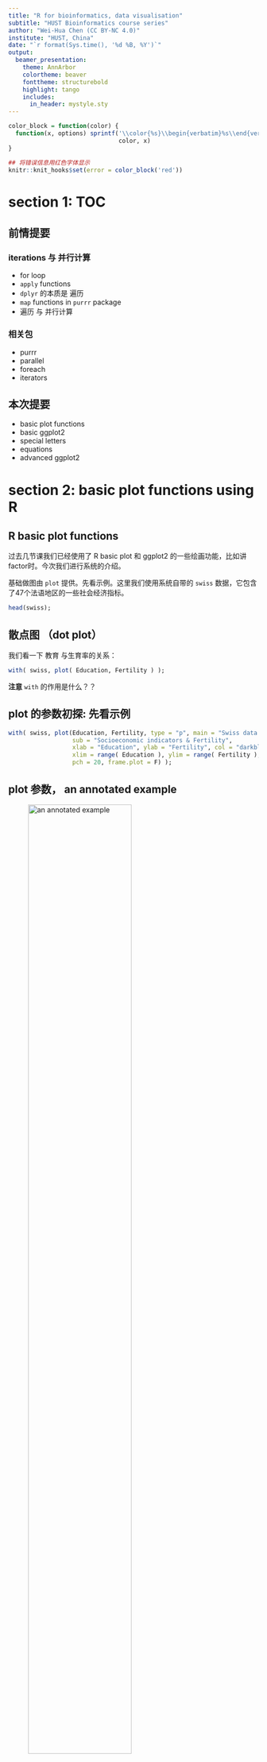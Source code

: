 ```yaml
---
title: "R for bioinformatics, data visualisation"
subtitle: "HUST Bioinformatics course series"
author: "Wei-Hua Chen (CC BY-NC 4.0)"
institute: "HUST, China"
date: "`r format(Sys.time(), '%d %B, %Y')`"
output: 
  beamer_presentation:
    theme: AnnArbor
    colortheme: beaver
    fonttheme: structurebold
    highlight: tango
    includes:
      in_header: mystyle.sty
---
```


```r
color_block = function(color) {
  function(x, options) sprintf('\\color{%s}\\begin{verbatim}%s\\end{verbatim}',
                               color, x)
}

## 将错误信息用红色字体显示
knitr::knit_hooks$set(error = color_block('red'))
```



# section 1: TOC

## 前情提要

### iterations 与 并行计算

* for loop
* ``` apply ``` functions 
* ``` dplyr ``` 的本质是 遍历 
* ``` map ``` functions in ```purrr ``` package 
* 遍历 与 并行计算

### 相关包

* purrr
* parallel
* foreach
* iterators

## 本次提要

* basic plot functions
* basic ggplot2 
* special letters
* equations
* advanced ggplot2

# section 2: basic plot functions using R 

## R basic plot functions

过去几节课我们已经使用了 R basic plot 和 ggplot2 的一些绘画功能，比如讲factor时。今次我们进行系统的介绍。

基础做图由 ``` plot ``` 提供。先看示例。这里我们使用系统自带的 ``` swiss ``` 数据，它包含了47个法语地区的一些社会经济指标。

\FontSmall 

```r
head(swiss);
```

## 散点图 （dot plot）

我们看一下 教育 与生育率的关系：

\FontSmall

```r
with( swiss, plot( Education, Fertility ) );
```

\FontNormal

**注意** ``` with ``` 的作用是什么？？

## plot 的参数初探: 先看示例

\FontSmall

```r
with( swiss, plot(Education, Fertility, type = "p", main = "Swiss data 1888", 
                  sub = "Socioeconomic indicators & Fertility", 
                  xlab = "Education", ylab = "Fertility", col = "darkblue", 
                  xlim = range( Education ), ylim = range( Fertility ), 
                  pch = 20, frame.plot = F) );
```

## plot 参数， an annotated example 

![an annotated example](images/talk09/plot_annotated_example.png){height=70%}

## plot 支持的画图类型， 参数 ``` type = '?' ``` 的取值

\FontSmall
```r
par( mfrow = c(2,4) ); ### 在一张图上画 2 x 4 个 panel 
opts <- c( "p", "l", "o", "b", "c", "s", "S", "h" );
for( o in opts ){
  plot(1:5, type = o, main = paste( "type=", o ) );
}
```


## pch 是什么？ 

决定了数据点的形状，注意它的取值范围

\FontSmall

```r
library(tidyverse); library(extrafont);
ggplot( data.frame( p = c(0:25, 32:127) ) ) +
  scale_y_continuous( name = "" ) + scale_x_continuous( name = "" ) + 
  scale_shape_identity() + 
  geom_point( aes( x = p%%16, y = p%/%16, shape = p ), size = 5, fill = "red" ) + 
  geom_text( aes( x = p %% 16, y = p%/%16 + 0.4, label = p  ), size = 3 );
```

## log transform aexes 

``` plot ``` 还有一些其它有用的参数，详见： ``` ? plot.default ``` 

\FontSmall 

```r
with( swiss, plot(Education, Fertility, type = "p", main = "Swiss data 1888", 
                  sub = "Socioeconomic indicators & Fertility", 
                  xlab = "Education", ylab = "Fertility", col = c("darkblue", "darkred"), 
                  xlim = range( Education ), ylim = range( Fertility ), 
                  pch = 0:25, frame.plot = F, log = "xy") );
## 注： 也可以用 log='x' 或 log='y' 只对一个axis 进行 log 处理
```

## ggplot 版本

\FontSmall 

```r
ggplot( swiss, aes( x = Education, y = Fertility ) ) + 
  geom_point(  ) + scale_x_log10() + scale_y_log10() + 
  xlab( "Education" ) + ylab( "Fertility" ) + 
  ggtitle( "Swiss data 1888" );
```

## ggplot 更多散点示例

以 ``` mtcars ``` 为例

\FontSmall

```r
ggplot( mtcars, aes( x = wt, y = mpg, colour = factor( cyl ), shape = factor(cyl) ) ) +
  geom_point() + xlab( "Weight (1000 lbs)" ) + ylab( "Miles/(US) gallon" ) +
  labs( colour = "Number of cylinders", shape = "Number of cylinders" ) ;
```

## plot: high-level vs. low-level plots

* **high level**: plotting functions create a new plot on the graphics device
* **low level**: plotting functions add more information to an existing plot

\FontSmall

```r
plot( 1:10, col = "red" ); ## high level 
points( sample(1:10, 10), col = "darkgreen", pch = 20 ); ## low level
```

## low level plots 列表 
* ``` points ``` : 点图
* ``` lines ``` : 线图
* ``` abline ``` : 直线
* ``` polygon ``` : 多边形
* ``` legend ``` : 图例
* ``` title ``` ： 标题
* ``` axis ``` : 轴
... 

## high level plots 列表

* ``` plot ``` : 通用画图函数
* ``` pairs ``` 
* ``` coplot ``` 
* ``` qqnorm ``` 
* ``` hist ``` 
* ``` dotchart ``` 
* ``` image ``` 
* ``` contour ``` 
... 

**注**： 可以用 ``` add = TRUE ``` 参数（如果可用）将 high level 函数强制转换为 low level 

## 图形相关参数（系统函数）

``` par() ``` 函数： 显示或修改当前**图形设备**的参数。用以下命令查看支持的内容：

\FontSmall

```r
par( c( "mar", "bg" ) ); ## 显示指定参数的值
## 显示所有参数 
par(); 
```

## 调整 ``` par() ``` 参数前请备份

``` par() ``` 用于指定全局参数，因此在改变前尽量备份

\FontSmall

```r
oldpar <- par(); ## 备份

# do some changes here ... 

## 恢复
par( oldpar ); 
```

## 常用图形参数及调整: margin

图形边距（ figure margins ）

\FontSmall 
``` r
par( mar = c( 5.1, 4.1, 4.1, 2.1 )); ## 设置新 martin 
```

\FontNormal 

分别指定 下 -> 左 -> 上 -> 右 的边距，即从下面开始，顺时针移动。

单位是： text lines  

或：

\FontSmall 

``` r
par( mai = c( 5.1, 4.1, 4.1, 2.1 )); ## 设置新 martin 
```

\FontNormal 

单位是： inch 

## 常用图形参数及调整: 多panel 

画 2x3 共 6个panel，从左到右。（2行3列）

\FontSmall 

```r
par( mfrow=c(2,3) );
for( i in 1:6 )
  plot( sample( 1:10, 10 ), main = i );
```

## 常用图形参数及调整: 多panel , cont.

\FontNormal

画 2x3 共 6个panel，从上到下。（2行3列）

\FontSmall 

```r
par( mfcol=c(2,3) );
for( i in 1:6 )
  plot( sample( 1:10, 10 ), main = i );
```

## 重要概念：图形设备

**图形设备**是指图形输出的设备，可以将**图形设备**理解为**保存格式** 。

默认设备是：

* X11() : *nix 
* windows() : windows 
* quartz() : OS X 

图形显示在**显示器**上。

## 图形设备：cont. 

常用其它设备有：

* pdf() 
* png()
* jpeg() 

分别对应输出文件格式。

## 常用图形设备： pdf() 

使用方法如下：

\FontSmall 
```r
svg( file = "talk09_data/abc.svg", height = 5, width = 5 ); ## 创建一个新设备/ pdf 文件 
plot(1:10); ## 作图；
dev.off(); ## 关闭设备
```

\FontNormal 

**说明**

1. 默认文件名为 ``` Rplots.pdf ``` ，
2. ```dev.off() ``` 必须关闭。关闭后，返回到最近使用的图形设备
3. ``` height ``` 和 ``` width ``` 参数的单位是 inch 
4. 如果运行多个 high level 作图命令，则会产生**多页pdf** 


## 请尽量使用 pdf 作为文件输出格式

1. 生信图片大多是点线图，适合保存为矢量格式（如pdf, ps 等）；
2. 矢量图可无限放大而不失真（变成像素）；
3. 可由 Adobe Illustrator 等矢量图软件进行编辑

# section 3: ggplot2 基础

## 为什么要使用 ggplot2 ? 从一个简单示例开始

假设画两条线：

\FontSmall

```r
year1 <- c(7, 12, 28, 3, 41);
year2 <- c(14, 7, 6, 19, 3);

plot( year1, type = "o", pch = 20, col = "red", xlab = "Month", ylab = "Rain fall", 
      main = "Rain fall chart");
lines( year2, type = "o", pch = 20, col = "blue");
```

## 如果改变画线的顺序？

\FontSmall

```r
plot( year2, type = "o", pch = 20, col = "blue", xlab = "Month", ylab = "Rain fall", 
      main = "Rain fall chart");
lines( year1, type = "o", pch = 20, col = "red");
```

## ggplot2 的方法

\FontSmall 

```r
df <- rbind( tibble( month = 1:length( year1 ), value = year1, cat = "Year1" ), tibble( month = 1:length( year2 ), value = year2, cat = "Year2 ") );

plot1 <-  ## 将图保存在变量中；
  ggplot( df, aes( x = month, y = value, colour = cat) ) + 
  geom_line() + geom_point() + 
  xlab( "Month" ) + ylab( "Rain fall" ) +
  labs( colour = "Year");
plot1;  ## 画图
```

## ggplot2 基础概念详解

![ggplot2 参数简介](images/talk09/ggplot_explained.png){height=20%}

1. aes (aesthetics)美学：控制全局参数，包括：x,y轴使用的数据，颜色( colour, fill) ，形状 ( shape )，大小 ( size )，分组 ( group ) 等等；
2. 图层： ``` geom_<layer_name> ``` ；每张图可有多个图层（此处有两个）；图层可使用全局数据 (df) 和参数 (aes)，也可以使用自己的 aes 和 数据；
3-4. 其它参数

## ggplot2 优缺点

ggplot2 优点：

1. 强大又专业
2. 复杂又好看
3. canvas 大小，坐标会根据数据、图层自动调整，让用户专注于作图本身；

缺点：

太难学！

## 图层使用自己的数据，示例

\FontSmall

```r
plot1 + 
  geom_point( data = data.frame( x2 = 1:5, y2 = sample(30:100, 5) ),  ## 注意： data = 是必须的
          aes( x = x2, y = y2 ),  ## 使用自己的 aes ... 
          colour =  c("darkgreen", "red", "blue", "gold", "purple") , shape = 15, size = 4 )
```

\FontNormal 

**要点**

1. 如上所见，xy -axes 会随数据自动调整
2. ggplot2 作图结果可以保存在变量中，并可累加更多图层
3. 图层使用自己的数据时，需要用 ``` data =  ``` 指定；而全局数据则不用 ``` ggplot ( data.frame( ... ) ) ```

## ``` aes(  ) ``` 内部和外部的 coulor, size, shape 参数有何区别？

在内部时， ``` colour = <列名> ``` 或 ``` colour = factor( <列名> ) ``` ，其真实结果是取 <列名> 的 factor ，然后按顺序为每个 factor **自动指定**一个颜色。默认**颜色顺序**为：

![default discrete colour palette](images/talk09/ggplot_default_palette.png){height=40%}

## color 举例

\FontSmall

```r
plot1 + 
  geom_point( data = data.frame( x2 = 1:5, y2 = sample(30:100, 5) ),  ## 注意： data = 是必须的
              aes( x = x2, y = y2 , colour = factor( y2 ) ),  ## colour 在 aes 内部
              shape = 15, size = 4 )
```

\FontNormal

共有7个颜色；注意与上页图的第7行对应一下！


## 当 ``` colour = <数字列> ``` ，则显示 color gradient 

\FontSmall 
```r
ggplot( data = data.frame( x2 = 1:5, y2 = sample(30:100, 5) ),
        aes( x = x2, y = y2 , colour = y2 ) ) + 
  geom_point( shape = 15, size = 4 )
```

\FontNormal 

**注意** discrete color  (上页图) 和 continous color ( or color gradient )的默认画板 (color palette) 是不一样的！

## 更改画板，使用指定的颜色（不作为factor使用）

\FontSmall

```r
df$col <- sample( colours(), 10 ); ## 现有我们有颜色了！
ggplot(df, aes( x = month, y = value, colour = col ) ) +  
  geom_point( size = 4, shape = 15 ) + facet_grid( ~ cat );
```

\FontNormal 

** 注 ** 默认情况下， ``` col ``` （颜色）列是作为 factor 使用。

## 更改画板，使用指定的颜色（不作为factor使用），cont. 

解决方案： ``` scale_color_identity ```

\FontSmall

```r
ggplot(df, aes( x = month, y = value, colour = col ) ) + 
  geom_point( size = 4, shape = 15 ) + facet_grid( ~ cat ) +  ##  facet_grid 又是什么？？ 
  scale_color_identity(); ## magic !! 
```

## 图层简介

* ``` geom_point ``` , ``` geom_line ```: 点线图，用于揭示两组数据间的关系；
* ``` geom_smooth ``` : 常与 ``` geom_point ``` 联合使用，揭示数据走势
* ``` geom_bar ``` ： bar 图
* ``` geom_boxplot ``` : 箱线图，用于比较N组数据，揭示区别
* ``` geom_path ``` : 与``` geom_line ``` 相似，但也可以画其它复杂图形
* ``` geom_histogram ```, `` geom_density ``` : 数据的分布，也可用于多组间的比较
* 其它十余种，请见“ggplot2 : elegant graphics for data analysis” 一书！！

# section 4: ggplot2作图的四个基本组成部分

## ggplot2的四个基本组成

1. 图层（layers）

 * ```geom_<图层名>```
 
2. scale：控制数据至美学属性的mapping

 * ```scale_<属性mapping方式>```，e.g. ```scale_color_identity()```

![数据的4种scale方法](images/talk09/scale.png){height=30%}


## ggplot2的scale 

* ```scale_color_...```
* ```scale_shape_...```
* ```scale_size_...```
* ```scale_fill_...```

与坐标系统联动的函数

* ```scale_x_log()```
* ```scale_y_log()``` 

更多内容可以见《ggplot2: elegant graphics for data analysis》一书的第6章。

## ggplot2要素3： 坐标系统

* 正常
* log-transform

示例：

\FontSmall

```r
ggplot(mtcars, aes( wt , mpg)) + geom_point() +
  scale_y_log10()
```

## ggplot2要素3： 坐标系统，cont. 

\FontSmall

```r
ggplot(mtcars, aes( wt , mpg)) + geom_point() +
  coord_trans( y = "log10" );
```


```coord_trans()```的其它参数：

* limx, limy: 限制xy的显示范围


## ggplot2要素3： 坐标系统，cont. 

其它函数

* ```coord_flip()``` : x，y轴互换；竖bar变横bar；
* ```coord_polar()``` :

\FontSmall

```r
plot1 <-  ggplot(mtcars, aes(x = factor(cyl))) +
  geom_bar(width = 1, colour = "black");
plot1;
```


## ggplot2要素3： 坐标系统，cont. 

\FontSmall

```r
plot1 + coord_polar();
```

\FontNormal

更多内容可以见《ggplot2: elegant graphics for data analysis》一书的第7章。

## ggplot2要素4： faceting ... 

\FontSmall

```r
qplot(displ, hwy, data=mpg, facets = . ~ year) + geom_smooth();
```

# ggplot2 进阶 1 ：如何找到合适的颜色？

##  `ggplot2` 的颜色系统

### `color` basics

* pick `one` color with R

* use a `color palette`

### use `scale_colour_` or `scale_fill_` functions to change the mapping

* map `category` variables to colors

* map `numeric` variables to colors

### change `color palette`

* default R and ggplot2 palette

* other useful palette

## `color` basics

\FontSmall

```r
library(ggplot2);
ggplot(iris, aes(x=Sepal.Length, y=Sepal.Width, color=Species)) +
  geom_point(size=2) + 
  scale_color_manual(values = c("cyan", rgb(255, 255, 0, maxColorValue = 255), "#7884CF" ));
```
### pick a color by

name, `rgb()`, Hex code, Number

## use a color palette, discrete colors

\FontSmall

```r
mtcars %>% ggplot( aes(disp, mpg) ) + geom_point( aes( color = factor(cyl) ) )
```

默认使用 `scale_colour_hue()` 颜色；

## `scale_colour_hue()` 

![default discrete colour palette](images/talk09/ggplot_default_palette.png){height=40%}

\FontSmall
```r
scale_colour_hue(
  ...,
  h = c(0, 360) + 15,
  c = 100,
  l = 65,
  h.start = 0,
  direction = 1,
  na.value = "grey50",
  aesthetics = "colour"
)
```

## `scale_colour_brewer()` 更易用

![](images/talk09/ggplot_brewer_palettes.png){height=90%}

## `scale_colour_brewer()`, cont.

\FontSmall

```r
mtcars %>% ggplot( aes(disp, mpg) ) + geom_point( aes( color = factor(cyl) ) ) +
  scale_color_brewer( palette = "Set1" );
```

## Palettes provided by `scale_color_brewer()`

使用方法：

```r
  + scale_color_brewer( palette = "<palette name>" );
```


\FontSmall

### Diverging

BrBG, PiYG, PRGn, PuOr, RdBu, RdGy, RdYlBu, RdYlGn, Spectral

### Qualitative
Accent, Dark2, Paired, Pastel1, Pastel2, Set1, Set2, Set3

### Sequential
Blues, BuGn, BuPu, GnBu, Greens, Greys, Oranges, OrRd, PuBu, PuBuGn, PuRd, Purples, RdPu, Reds, YlGn, YlGnBu, YlOrBr, YlOrRd

## set color manualy : `scale_colour_manual()`

\FontSmall

```r
mtcars %>% ggplot( aes(disp, mpg) ) + geom_point( aes( color = factor(cyl) ) ) +
  scale_color_manual( breaks = c("4","6","8"), values = c("red","green","blue") );
```

## map colors to continous/ numeric values

\FontSmall

```r
mpg %>% ggplot( aes(displ, hwy) ) + geom_point( aes( color = cyl ) );
```

默认为： `scale_color_gradient()`

## `scale_color_gradient()` 改变颜色更容易一些

\FontSmall

```r
scale_colour_gradient(
  ...,
  low = "#132B43",
  high = "#56B1F7",
  space = "Lab",
  na.value = "grey50",
  guide = "colourbar",
  aesthetics = "colour"
)
```

改变 low 和 high 的值即可；

## `scale_color_gradient()` 举例

\FontSmall

```r
mpg %>% ggplot( aes(displ, hwy) ) + geom_point( aes( color = cyl ) ) +
  scale_color_gradient( low = "black", high = "yellow" );
```

## `scale_color_gradient2()` 3个颜色

\FontSmall

```r
mpg %>% ggplot( aes(displ, hwy) ) + geom_point( aes( color = cyl ) ) +
  scale_colour_gradient2( low = "black", mid = "red", high = "yellow", midpoint = 6 );
```

**注意** try change the `midpoint` option

## `scale_colour_gradientn` multiple colors

\FontSmall

```r
mpg %>% ggplot( aes(displ, hwy) ) + geom_point( aes( color = cyl ) ) +
  scale_colour_gradientn( colors = c("black","red", "yellow") );
```

## `scale_colour_binned` gradient 颜色的另一种方式

\FontSmall

```r
mpg %>% ggplot( aes(displ, hwy) ) + geom_point( aes( color = cyl ) ) +
  scale_color_binned( low = "black", high = "yellow" );
```

## `scale_fill_XX` functions

\FontSmall

* 颜色的使用与 `aes` 是配套的：`aes` 使用 `fill` 时，颜色可使用 `scale_fill_xx`

```r
mpg %>% ggplot( aes(x=displ, y=hwy) ) + 
  geom_point( shape = 21, aes( fill = factor(cyl) )  ) +
  scale_fill_brewer( palette = "Set2"  );
```
## `scale_fill_XX` functions, cont. 

* `fill` 为连续值时，需要使用对应连续变量的调色板

\FontSmall
```r
mpg %>% ggplot( aes(x=displ, y=hwy) ) + 
  geom_point( shape = 21, aes( fill = cyl )  ) +
  scale_fill_continuous(  );
```



## 一个较为复杂的例子

同一图中，可对不同对象使用不同（类型）的调色板

\FontSmall 

```r
ggplot(ToothGrowth, aes(x=factor(dose), y=len, fill=dose, color = factor(dose))) +
  geom_boxplot() + scale_fill_gradientn( colors = c("black","red", "yellow") ) +
  scale_colour_manual( values = c("pink", "green", "blue") ) + coord_flip();
```

## other palettes and related functions

### included in ggplot2

`scale_color_hue`, `scale_color_manual`, `scale_color_grey`, `scale_colour_viridis_d`, `scale_color_brewer` ...

### from the `RColorBrewer` package

`scale_color_brewer(palette = "<palette name>")` ... note: 函数属于 ggplot2

### from the `viridis` package 

`scale_color_viridis( discrete=TRUE, option="<palette name>" )` note: 提供了函数和palette

### other packages ... 

* `paletteer` package: `scale_color_paletteer_xx` functions

* `ggsci` package


## ``` ggsci ```: palette for scientific journals!!!

\FontSmall

### install 
```r
install.packages("ggsci"); # Install ggsci from CRAN:
devtools::install_github("nanxstats/ggsci"); # or from github
```

### contents

``` scale_color_<journal> ``` 和 ``` scale_fill_<journal> ``` functions and color palettes

### supported journals

* NPG `scale_color_npg()`, `scale_fill_npg()`
* AAAS, NEJM, Lancet, JAMA ... 

## ggsci 举例
\FontSmall

```r
library("ggsci")
library("ggplot2")
library("gridExtra")
data("diamonds")
p1 <- ggplot(
  subset(diamonds, carat >= 2.2),
  aes(x = table, y = price, colour = cut)
) +
  geom_point(alpha = 0.7) +
  geom_smooth(method = "loess", alpha = 0.05, size = 1, span = 1) +
  theme_bw() + labs( tag = "A" )

p2 <- ggplot(
  subset(diamonds, carat > 2.2 & depth > 55 & depth < 70),
  aes(x = depth, fill = cut)
) +
  geom_histogram(colour = "black", binwidth = 1, position = "dodge") +
  theme_bw() + labs( tag = "B" )
```

\FontNormal

**要点** 

* ``` library(gridExtra) ``` 

## ggsci 结果, Nature Style !! 

\FontSmall

```r
p1_npg <- p1 + scale_color_npg()
p2_npg <- p2 + scale_fill_npg()
grid.arrange(p1_npg, p2_npg, ncol = 2)
```

## ggplot2 小结

\FontSmall

### layered grammer (图层语法) 的成分

* 图层 ( geom_xxx )
* scale ( scale_xxx )
* faceting ( facet_xxx )
* 坐标系统

### 图象类型

* 点图
* bars 
* boxplots

### 其它重要内容（部分需要自学）

* colours
* theme
* 其它图像类型
* 图例（legends）和 坐标轴
* 图形注释和其它定制 

# ggplot2 进阶 2 ：如何在一张图中画多个panel？

## key requirements for multi-panel plots

* order / position
* labeling
* layout 

## faceting ... 

Faceting generates small multiples each showing a different subset of the data.

``` facet_grid( <by_row> ~ <by_col> ) ``` 汽缸、车重与燃油效率间的关系

\FontSmall 

```r
ggplot( mtcars, aes( x = wt, y = mpg ) ) +
  geom_point() +
  facet_grid( . ~ cyl, scales = "free" );
```

## faceting , cont. 

by col: 请自行尝试~ 

\FontSmall 

```r
ggplot( mtcars, aes( x = wt, y = mpg ) ) +
  geom_point() +
  facet_grid( cyl ~ . );
```

** 注意 ** 

作图相关概念： panel, strip, axis, tick, tick label, axis label

## ``` facet_grid ``` , cont.

\FontSmall

```r
ggplot( mtcars, aes( x = wt, y = mpg ) ) +
  geom_point() + geom_smooth( method = "lm" ) + 
  facet_grid( . ~ cyl );
```

## ``` facet_wrap ``` 

指定行、列数和方向

\FontSmall

```r
ggplot( mtcars, aes( x = wt, y = mpg ) ) +
  geom_point() + geom_smooth( method = "lm" ) + 
  facet_wrap( . ~ cyl , ncol = 2, dir = "v" );
```

## parameters of `facet_wrap`

\FontSmall

```r
facet_wrap(
  facets,
  nrow = NULL,
  ncol = NULL,
  scales = "fixed",
  shrink = TRUE,
  labeller = "label_value",
  as.table = TRUE,
  switch = NULL,
  drop = TRUE,
  dir = "h",
  strip.position = "top"
)
```

## combine multiple plots

Useful packages:

* `gridExtra`
* `cowplot` 
* `grid`
* `lattice`

\FontSmall

install or load packages

```r
if (!require("gridExtra")){ 
  install.packages("gridExtra");
} 

if (!require("cowplot")){ 
  install.packages("cowplot");
} 

library( cowplot );
library( gridExtra );
```

## arranging multiple graphs using cowplot 

Prepare two plots

\FontSmall

```r
sp <- ggplot(mpg, aes(x = cty, y = hwy, colour = factor(cyl)))+ 
  geom_point(size=2.5)
# Bar plot
bp <- ggplot(diamonds, aes(clarity, fill = cut)) +
  geom_bar() +
  theme(axis.text.x = element_text(angle=70, vjust=0.5))
```

Combine the two plots (the scatter plot and the bar plot):

```r
cowplot::plot_grid(sp, bp, labels=c("A", "B"), ncol = 2, nrow = 1)
```

## `plot_grid` parameters

\FontSmall

```r
plot_grid(
  ...,
  plotlist = NULL,
  align = c("none", "h", "v", "hv"),
  axis = c("none", "l", "r", "t", "b", "lr", "tb", "tblr"),
  nrow = NULL,
  ncol = NULL,
  rel_widths = 1,
  rel_heights = 1,
  labels = NULL,
  label_size = 14,
  label_fontfamily = NULL,
  label_fontface = "bold",
  label_colour = NULL,
  label_x = 0,
  label_y = 1,
  hjust = -0.5,
  vjust = 1.5,
  scale = 1,
  greedy = TRUE,
  byrow = TRUE,
  cols = NULL,
  rows = NULL
)
```

## 用`draw_plot` 调整graph的相对大小

\FontSmall

先生成一个新的panel

```r
plot.iris <- ggplot(iris, aes(Sepal.Length, Sepal.Width)) + 
  geom_point() + facet_grid(. ~ Species) + stat_smooth(method = "lm") +
  background_grid(major = 'y', minor = "none") + # add thin horizontal lines 
  panel_border();
plot.iris;
```

## 用`draw_plot` 将三个panel画在一起

\FontSmall

```r
plot <- 
  ggdraw() +
  draw_plot(plot.iris, x=0, y=.5, width=1, height=.5) +
  draw_plot(sp, 0, 0, .5, .5) +
  draw_plot(bp, .5, 0, .5, .5) +
  draw_plot_label(c("A", "B", "C"), c(0, 0, 0.5), c(1, 0.5, 0.5), size = 15);
```

`draw_plot(plot, x = 0, y = 0, width = 1, height = 1)` 详解：

* plot: the plot to place (ggplot2 or a gtable)
* x: The x location of the lower left corner of the plot.
* y: The y location of the lower left corner of the plot.
* width, height: the width and the height of the plot

## `draw_plot` results

\FontSmall

```r
plot
```

## ```draw_plot_label``` parameters

\FontSmall

Use `draw_plot_label` to add the labels

```r
draw_plot_label(c("A", "B", "C"), c(0, 0, 0.5), c(1, 0.5, 0.5), size = 15);

draw_plot_label(
  label,
  x = 0,
  y = 1,
  hjust = -0.5,
  vjust = 1.5,
  size = 16,
  fontface = "bold",
  family = NULL,
  color = NULL,
  colour,
  ...
)
```

## use `gridExtra::grid.arrange` to arrange multiple graphs

\FontSmall

Create four plots

```r
library(ggplot2); library("gridExtra");
df <- ToothGrowth
df$dose <- as.factor(df$dose)

bp <- ggplot(df, aes(x=dose, y=len, color=dose)) +
  geom_boxplot() + 
  theme(legend.position = "none") + labs( tag = "A");
dp <- ggplot(df, aes(x=dose, y=len, fill=dose)) +
  geom_dotplot(binaxis='y', stackdir='center')+
  stat_summary(fun.data=mean_sdl, mult=1, 
                 geom="pointrange", color="red")+
   theme(legend.position = "none") + labs( tag = "B")
vp <- ggplot(df, aes(x=factor(dose), y=len)) +
  geom_violin()+
  geom_boxplot(width=0.1) + labs( tag = "C")
sc <- ggplot(df, aes(x=dose, y=len, color=dose, shape=dose)) +
  geom_jitter(position=position_jitter(0.2))+
  theme(legend.position = "none") +
  theme_gray() + labs( tag = "D")
```

## use `gridExtra::grid.arrange` to arrange multiple graphs, cont.

\FontSmall

```r
grid.arrange(bp, dp, vp, sc, ncol=2, nrow =2);
```

## use `layout_matrix` parameter in `grid.arrange` 

\FontSmall

```r
grid.arrange(bp, dp, vp, sc, ncol = 2, 
             layout_matrix = cbind(c(1,1,1), c(2,3,4)));
```

## explain `layout_matrix`

\FontSmall

```r
grid.arrange(bp, dp, vp, sc, 
             ncol = 2,  ## two columns 
             layout_matrix = cbind(c(1,1,1), c(2,3,4)) ## specify the layout
             );
```

How the layout look like??

```r
cbind(c(1,1,1), c(2,3,4));
```

## make a different layout??? 

\FontSmall

three columns, A and B take the first two, C and D take the third one.

```r
( laymat = cbind(c(1,1), c(2,2), c(3,4)) );
```

```r
grid.arrange(bp, dp, vp, sc,
             ncol = 3, layout_matrix = laymat);
```

## Add a common legend for multiple ggplot2 graphs

\FontSmall

Prepare a function to extract legend from a plot. Note **the legend should exist**.

```r
library(gridExtra)
get_legend<-function(myggplot){
  tmp <- ggplot_gtable(ggplot_build(myggplot))
  leg <- which(sapply(tmp$grobs, function(x) x$name) == "guide-box")
  legend <- tmp$grobs[[leg]]
  return(legend)
}
```

## Prepare the graphs and a legend 

\FontSmall

```r
## 1. Create a box plot WITH legend
bp <- ggplot(df, aes(x=dose, y=len, color=dose)) +
  geom_boxplot() + labs(tag = "A");
## 2. Create a violin plot WITHOUT legend
vp <- ggplot(df, aes(x=dose, y=len, color=dose)) +
  geom_violin()+ geom_boxplot(width=0.1) + labs( tag = "B") +
  theme(legend.position="none") ## no legend 
## 3. extract the legend from the first plot 
legend <- get_legend(bp);
## 4. remove the legend from the first plot 
bp2 <- bp + theme(legend.position="none");
```

## plot the common legned to the right 

\FontSmall

```r
grid.arrange(bp2, vp, legend, ## three objects to plot
             ncol=3, ## plot by column 
             widths=c(2.3, 2.3, 0.8)); ## set the width of each graph
```

缺点：legend看起来属于B，而不是共同的。

## SOLUTION: place the legend at top and align to the center

\FontSmall

```r
## 1. re-make bp WITH legend, place the legend at top
bp <- ggplot(df, aes(x=dose, y=len, color=dose)) +
  geom_boxplot() + labs(tag = "A") + theme(legend.position = "top");
## 2. extract the legend 
legend <- get_legend(bp);
## 3. remove teh legend from the plot 
bp2 <- bp + theme(legend.position = "none")
## 4. plot 
grid.arrange(legend, bp2, vp,  ncol=2, nrow = 2, 
             layout_matrix = rbind(c(1,1), c(2,3)),
             widths = c(2.7, 2.7), heights = c(0.2, 2.5));
```

## Explain

\FontSmall

```r
grid.arrange(legend, bp2, vp,  
             ncol=2, nrow = 2, 
             layout_matrix = rbind(c(1,1), c(2,3)),
             widths = c(2.7, 2.7), heights = c(0.2, 2.5));
```

```r
rbind(c(1,1), c(2,3));
```

* `legend` takes the first row, and has a height of `0.2`
* the other two graphs take the second row and has a height of `2.5`

## Practise on your own

\FontSmall

To place the legend at:

* the bottom, centered at the middle
* top-left
* top-right
* bottom-left
* bottom-right

## ggExtra - Add marginal histograms to ggplot2

\FontSmall

please install the package if not exists ...

`install.packages("ggExtra")`

```r
library(ggExtra);
piris <- ggplot(iris, aes(Sepal.Length, Sepal.Width, colour = Species)) +
  geom_point()
ggMarginal(piris, groupColour = TRUE, groupFill = TRUE)
```

## 也可自己写代码实现

\FontSmall

```r
piris <- ggplot(iris, aes(Sepal.Length, Sepal.Width, colour = Species)) +
  geom_point() + theme(legend.position=c(0,1), legend.justification=c(0,1))
xdensity <- ggplot(iris, aes(Sepal.Length, fill = Species)) + 
  geom_density(alpha=.5) + theme(legend.position = "none")
ydensity <- ggplot(iris, aes(Sepal.Width, fill=Species)) + 
  geom_density(alpha=.5) + theme(legend.position = "none") + coord_flip()
grid.arrange(xdensity, NULL, piris, ydensity, 
        ncol=2, nrow=2, widths=c(4, 1.4), heights=c(1.4, 4));
```

## Extended reading

### Other ggplot2 extensions

See the gallery at https://exts.ggplot2.tidyverse.org/gallery/. Or Google `ggplot2 extensions gallery`.

### Explore the `grid` package

* create graphical objects (`grobs`)
* arrange multiple grobs using `arrangeGrob` function

### Explore the `gridExtra` package

* plot table 
* ...


## Summary

Essentials for combining multiple graphs in one:

* ordering
* layout

# ggplot2 进阶 3：如何写公式？

## 散点图的进一步分析

显示两组数据间的相关性：

\FontSmall 
```r
## 作图
ggplot( swiss, aes( x = Education, y = Fertility ) ) +
  geom_point( shape = 20 );

## 分析
with( swiss, cor.test( Education, Fertility  )$estimate );
```

## 在图中加入公式和统计信息

先展示一下结果

```r
m = lm(Fertility ~ Education, swiss);
c = cor.test( swiss$Fertility, swiss$Education );
eq <- substitute( atop( paste( italic(y), " = ",  a + b %.% italic(x), sep = ""),
                        paste( italic(r)^2, " = ", r2, ", ", italic(p)==pvalue, sep = "" ) ),
                      list(a = as.vector( format(coef(m)[1], digits = 2) ),
                           b =  as.vector(  format(coef(m)[2], digits = 2) ),
                           r2 =  as.vector( format(summary(m)$r.squared, digits = 2) ),
                           pvalue =  as.vector( format( c$p.value , digits = 2) ) )
    ); 

eq <- as.character(as.expression(eq));

ggplot(swiss, aes( x = Education,  y = Fertility ) ) +
        geom_point( shape = 20 ) +
        geom_smooth( se = T ) +
        geom_text( data = NULL,
                   aes( x = 30, y = 80, label= eq, hjust = 0, vjust = 1),
                   size = 4, parse = TRUE, inherit.aes=FALSE);
```

## 公式详解

![equation explained!](images/talk09/equation_explained_paste_version.png){height=40%}

## 公式详解，cont. 

以下代码实现两个任务：

1. 将两个公式上下放置 ``` atop ( <equation_1> , <equation_2> ) ```;
2. 将公式中的某些值替换为数值 ``` substitute( <equation>, list( ... ) ) ```

\FontSmall

```r
## 计算 ... 
m = lm(Fertility ~ Education, swiss);
c = cor.test( swiss$Fertility, swiss$Education );

## 生成公式
eq <- substitute( atop( paste( italic(y), " = ",  a + b %.% italic(x), sep = ""),
                        paste( italic(r)^2, " = ", r2, ", ", italic(p)==pvalue, sep = "" ) ),
                      list(a = as.vector( format(coef(m)[1], digits = 2) ),
                           b =  as.vector(  format(coef(m)[2], digits = 2) ),
                           r2 =  as.vector( format(summary(m)$r.squared, digits = 2) ),
                           pvalue =  as.vector( format( c$p.value , digits = 2) ) )
    ); 

## 用 as.expression 对公式进行转化 
eq <- as.character(as.expression(eq));
```


## 完整代码

\FontSmall

```r
## 计算 ... 
m = lm(Fertility ~ Education, swiss);
c = cor.test( swiss$Fertility, swiss$Education );

## 生成公式
eq <- substitute( atop( paste( italic(y), " = ",  a + b %.% italic(x), sep = ""),
                        paste( italic(r)^2, " = ", r2, ", ", italic(p)==pvalue, sep = "" ) ),
                      list(a = as.vector( format(coef(m)[1], digits = 2) ),
                           b =  as.vector(  format(coef(m)[2], digits = 2) ),
                           r2 =  as.vector( format(summary(m)$r.squared, digits = 2) ),
                           pvalue =  as.vector( format( c$p.value , digits = 2) ) )
    ); 

## 用 as.expression 对公式进行转化  !!!! 
eq <- as.character(as.expression(eq));

## 作图，三个图层；特别是 geom_text 使用自己的 data 和 aes ... 
ggplot(swiss, aes( x = Education,  y = Fertility ) ) +
        geom_point( shape = 20 ) +
        geom_smooth( se = T ) + ## smooth line ... 
        geom_text( data = NULL,
                   aes( x = 30, y = 80, label= eq, hjust = 0, vjust = 1), ## hjust, vjust ???
                   size = 4, parse = TRUE, inherit.aes=FALSE); ## 注意： parse = TRUE ！！！
```


## equation 的其它写法（更复杂难懂）

\FontSmall

```r
## 计算 ... 
m = lm(Fertility ~ Education, swiss);
c = cor.test( swiss$Fertility, swiss$Education );

## 生成公式
eq <- substitute( atop( italic(y) == a + b %.% italic(x),
                            italic(r)^2~"="~r2*","~italic(p)==pvalue ),
                      list(a = as.vector( format(coef(m)[1], digits = 2) ),
                           b =  as.vector(  format(coef(m)[2], digits = 2) ),
                           r2 =  as.vector( format(summary(m)$r.squared, digits = 2) ),
                           pvalue =  as.vector( format( c$p.value , digits = 2) ) )
    ); 
## 用 as.expression 对公式进行转化  !!!! 
eq <- as.character(as.expression(eq));

## 作图，三个图层；特别是 geom_text 使用自己的 data 和 aes ... 
ggplot(swiss, aes( x = Education,  y = Fertility ) ) +
        geom_point( shape = 20 ) +
        geom_smooth( se = T ) + ## smooth line ... 
        geom_text( data = NULL,
                   aes( x = 30, y = 80, label= eq, hjust = 0, vjust = 1), ## hjust, vjust ???
                   size = 4, parse = TRUE, inherit.aes=FALSE); ## 注意： parse = TRUE ！！！
```

## 公式详解

![equation explained!](images/talk09/equation_explained.png){height=40%}

**注**

* 引号两边必须有 * 或 ~ 字符，~ 表示空格，* 表示什么都没有。~~ 表示两个空格。如果公式中需要 ~ 字符怎么办？？见下面“公式示例3”。


## `hjust` 和 `vjust` 

\FontNormal

```geom_text( aes(  angle, hjust, vjust  ) ) ``` 三参数详解

\FontSmall 

```r
td <- expand.grid(
    hjust=c(0, 0.5, 1),
    vjust=c(0, 0.5, 1),
    angle=c(0, 45, 90),
    text="text"
)

ggplot(td, aes(x=hjust, y=vjust)) + 
    geom_point() +
    geom_text(aes(label=text, angle=angle, hjust=hjust, vjust=vjust)) + 
    facet_grid(~angle) +
    scale_x_continuous(breaks=c(0, 0.5, 1), expand=c(0, 0.2)) +
    scale_y_continuous(breaks=c(0, 0.5, 1), expand=c(0, 0.2))
```


## 公式中的写法之**代数符号**

\FontSmall

|分类| R的表达式                | 显示结果                 |
|---------------------|-------------------------|----|
|代数符号|  ```expression(x + y)```  |  $x + y$         |
||```expression(x - y)```| $x-y$ |
||```expression(x * y)```|$xy$|
||```expression(x / y)```| $x/y$ |
||```expression(x %+-% y)```| $x \pm y$ |
||```expression(x %/% y)```| $x \div y$ |
||```expression(x %*% y)```| $x \times y$ |
||```expression(x %.% y)```|$x \cdot y$|
|| ```expression(x[i])``` | $x_{i}$ |
|| ```expression(x^2)``` | $x^{2}$ |
||```expression(sqrt(x))```| $\sqrt{x}$ |
||```expression(sqrt(x,y))```| $\sqrt[y]{x}$ |
||```expression(list(x,yz))```| $x,y,z$ |

... 更多，不在这里介绍了。

## 希腊字符

代码

\FontSmall 

```r
library(ggplot2);
greeks <- c("Alpha", "Beta", "Gamma", "Delta", "Epsilon", "Zeta",
            "Eta", "Theta", "Iota", "Kappa", "Lambda", "Mu",
            "Nu", "Xi", "Omicron", "Pi", "Rho", "Sigma",
            "Tau", "Upsilon", "Phi", "Chi", "Psi", "Omega");

dat <- data.frame( x = rep( 1:6, 4 ), y = rep( 4:1, each = 6), greek = greeks );

plot2 <- 
  ggplot( dat, aes(x=x,y=y) ) + geom_point(size = 0) +
    # 画希腊字符，注意下面两行代码的区别
    geom_text( aes( x, y + 0.1, label = tolower( greek ) ), size = 10, parse = T ) +
    geom_text( aes( x, y - 0.1, label = tolower( greek ) ), size = 5  );
```

## 希腊字符, cont. 

```r
plot2;
```

## 公式示例

**注** 写公式的方式很多

\FontSmall

```r
eq <- expression(paste(frac(1, sigma*sqrt(2*pi)), " ",
                       plain(e)^{frac(-(x-mu)^2, 2*sigma^2)}));

ggplot( data.frame(x=1:10, y=1:10), aes( x,y ) ) + 
    geom_point( size = 0 ) +
    geom_text(data = NULL, x = 5, y = 5, size = 12,
              label = as.character(eq), parse = TRUE );
```

## 公式示例2 

另一种代入变量值的方法：

\FontSmall

```r
x <- 1.24;
y <- 0.6;

ex <- bquote(.(parse(text=paste( "observed (", "italic(R)^2==", 
                               x,  "^bold(", x, "), n == ", y, ")", 
                               sep = "  " ))) );

ggplot( data.frame(x=1:10, y=1:10), aes( x,y ) ) + geom_point( size = 0 ) +
    geom_text(data = NULL, x = 5, y = 5, size = 8,
              label = as.character(ex), parse = TRUE );
```

## 公式示例3

使用 paste 和 substitute :

\FontSmall

```r
x_mean <- 1.5;
x_sd <- 1.2;

# 表达式
ex <- substitute(
    paste(X[i], " ~ N(", mu, "=", m, ", ", sigma^2, "=", s2, ")"),
    list(m = x_mean, s2 = x_sd^2)
);

# histogram
ggplot( data.frame( x = rnorm(100, x_mean, x_sd) ), aes( x ) ) +
    geom_histogram( binwidth=0.5 ) +
    ggtitle(ex); ## 为什么不需要 parse = TURE ???? 
```


# ggplot2 进阶4: 核心在于先计算再做图

## 举例说明

先看数据（来自talk05）：

\FontSmall
```r
grades2 <- read_delim( file = "data/talk05/grades2.txt", delim = "\t",
                       quote = "", col_names = T);
knitr::kable( grades2 );
```

## geom_bar 

任务：画出每位学生及格的课程数

\FontSmall

```r
ggplot( grades2 %>% filter( grade >= 60 ), aes( name ) ) +
  geom_bar();
```

\FontNormal 

为什么会这样呢？因为 ``` geom_bar(  stat = "count" ) ``` 的默认参数是 ``` count ``` ，即数一下每个 factor 的 出现次数 。

## geom_bar , cont. 

以上命令，实际上等于：

\FontSmall 
```r
## 先做统计
cnt <- grades2 %>% group_by( name ) %>% summarise( cnt = sum( grade >= 60 )  );
ggplot( cnt, aes( x = name, y = cnt ) ) +
  geom_bar( stat = "identity" );
```

## default stat behaviors (默认计算方法)

* ``` geom_bar ``` : count 
* ``` geom_boxplot ``` : boxplot 
* ``` geom_count ``` : sum
* ``` geom_density ``` : density
* ``` geom_histogram ``` : bin
* ``` geom_quantile ``` : quantile
... 

## stacked bars 

应用场景：宏基因组多样本物种丰度图

![Microbiome 3, 28 2015](images/talk09/microbiome_fig.png){height=50%}

## stacked bars , cont.

load data 

\FontSmall 
```r
speabu <-read_tsv( file = "data/talk09/mock_species_abundance.txt"  );
head( speabu );
```


## stacked bars , cont.

\FontSmall

```r
ggplot( speabu, aes( x = id, y = abundance, fill = genus ) ) + 
  geom_bar( stat = "identity", position = "stack", color = "black", width = 0.2 );
```

## 指定Genus展示顺序

factor 的操纵详见第4章。

\FontSmall

```r
speabu$genus <- factor( speabu$genus, levels = rev( c( "Enterobacteriaceae", "Lachnospiraceae", "Bacteroidaceae", "Lactobacillaceae", 
       "Clostridiaceae", "Ruminococcaceae", "Prevotellaceae", "Erysipelotrichaceae", "Streptococcaceae", "Enterococcaceae", "Other" ) ) );
ggplot( speabu, aes( x = id, y = abundance, fill = genus ) ) + 
  geom_bar( stat = "identity", position = "stack", color = "black", width = 0.8 );
```

## 按丰度排序

按丰度中值大小排序

\FontSmall

```r
speabu$genus <- reorder( speabu$genus, speabu$abundance, median );
ggplot( speabu, aes( x = id, y = abundance, fill = genus ) ) + 
  geom_bar( stat = "identity", position = "stack", color = "white", width = 0.8 );
```


## ``` position = "stack" ``` 又是什么？？ 

``` position = "dodge" ```  : plot bars next to each other ...

\FontSmall 

``` r
ggplot( speabu, aes( x = id, y = abundance, fill = genus ) ) + 
  geom_bar( stat = "identity", position = "dodge", color = "white", width = 0.8 );
```

## 显示数值  ... 

\FontSmall 

``` r
## 先计算显示位置
speabu <- speabu %>% arrange( id, desc( factor( genus ) ) ) %>% 
  group_by( id ) %>% mutate( ypos = cumsum( abundance ) - abundance / 2 );
## 画图
ggplot( speabu, aes( x = id, y = abundance, fill = genus ) ) + 
  geom_bar( stat = "identity", position = "stack", color = "black", width = 0.8 ) +
  geom_text( aes( y = ypos, label = paste( abundance, "%", sep = "" ) ), color = "white" );
```

## 显示数值  ... , cont. 

**要点** 

* 使用 ``` ddplyr ``` 的 ``` cumsum() ``` 函数 ...
* 计算位置：当前累加值 - 自身值/2，使数字显示在当前值的中间
* 累加前，要对数据按 factors 进行排序；通过 ``` arrange ``` 函数实现；

## 在 ``` position = "dodge" ``` 的情况下添加 label 

\FontSmall 

```r
df2 <- data.frame(supp=rep(c("VC", "OJ"), each=3),
               dose=rep(c("D0.5", "D1", "D2"),2),
              len=c(6.8, 15, 33, 4.2, 10, 29.5))
ggplot( df2, aes(x=factor(dose), y=len, fill=supp)) +
  geom_bar(stat="identity", position=position_dodge())+
  geom_text(aes(label=len), vjust=1.6, color="black",
            position = position_dodge(0.9), size=3.5)
```

## ``` position ``` 的其它取值

除了 "dodge", "stack" 之外，``` position ``` 还可以：

* ``` position = position_stack(reverse = TRUE) ```
* ``` position = position_dodge(reverse = TRUE) ```
* ``` position = position_identity() ```
* ``` position = position_jitter() ``` : jitter points to avoid overplotting ... 
* ``` position = position_nudge() ``` : is generally useful for adjusting the position of items on discrete scales by a small amount

## 不同的图层有不同默认值

\FontSmall 

```r
ggplot(ToothGrowth, aes(x=factor( dose ), y=len, fill=supp)) +
  geom_boxplot()
```

\FontNormal

``` geom_boxplot() ``` : 默认为 ``` dodge ```


## change color palette 

\FontSmall 

```r
ggplot(ToothGrowth, aes(x=factor( dose ), y=len, fill=supp)) +
  geom_boxplot() + scale_fill_brewer( palette = "Paired" ) + theme_classic();
```

**要点** 

1. 颜色 palette 的用法
2. theme 系统

## theme in ggplot2 

* ``` theme_gray ``` : 系统默认主题
* ``` theme_bw ``` , ``` theme_linedraw ```, ``` theme_light ```, ``` theme_dark ```, ``` theme_minimal ``` , ``` theme_classic ```, ``` theme_void() ``` 

see here for a complete list: https://ggplot2.tidyverse.org/reference/ggtheme.html

## ``` theme() ``` 函数

除了 theme_<preset_name> 用于调整整体视觉效果外， ggplot2 还提供了 ``` theme() ```  函数用于细调。

* ``` line ```, ``` rect ```, ``` text ```, ``` title ``` ： 整体框架
* ``` axis.<compoment> ``` : 调整坐标轴
* ``` legend.<parameter> ``` : 调整图例
* ``` plot.<> ``` : 控制 title, subtitle 等细节
* ``` panel.<...> ``` : 调整 facet 情况下的panel （facet 下面会介绍）
* ``` strip.<...> ``` : 调整 facet 的 标题细节
... 

更多详见：

官方：https://ggplot2.tidyverse.org/reference/theme.html


## legend 细调

\FontSmall 

```r
ggplot(ToothGrowth, aes(x=factor( dose ), y=len, fill=supp)) +
  geom_boxplot() + scale_fill_brewer( palette = "Paired" ) + 
  labs( fill = "Supplement", x = "Dose (mg)" ) + 
  theme( legend.position = "top" )
```


## `labs()` function: Modify axis, legend, and plot labels

\FontSmall

```r
labs(
  ...,
  x = "<x label>",
  y = "<y label>",
  colour = "<legend title>", # 与 aes 里的 colour 配合使用
  fill = "<legend title>", # 与 aes 里的 fill 配合使用
  shape = "<legend title>", # 与 aes 里的 shape 配合使用
  title = waiver(),
  subtitle = waiver(),
  caption = waiver(),
  tag = waiver(),
  alt = waiver(),
  alt_insight = waiver()
)
```

## `labs()` with examples 

\FontSmall

```r
grid.arrange(sc + labs(tag = "A"), 
             sc + labs( colour = "Dose (mg)" , tag = "B"),
             sc + labs( shape = "Dose (mg)" , tag = "C"),
             sc + labs( colour = "Dose (mg)", shape = "Dose (mg)", tag = "D"  ),
             ncol=4, nrow =1);
```

# Exercise and home work

## 总结，本节内容

### ggplot2 基础

* 优缺点
* 用法
* 基本组成

### ggplot2 进阶

* 颜色和色板
* 复杂layout的实现
* 公式
* ggplot2的数据统计逻辑

### 更多阅读

* Ggplot2: Elegant Graphics for Data Analysis, Book by Hadley Wickham
* ggplot2 gallery provided by RStudio on Github


## 写在后面

1. ggplot2 博大精深，需要一门课去讲
2. 上手容易，精通难
3. 太多记忆点
4. 本节内容只涉及了基础中的基础，更多内容，包括进阶技巧和生信相关的扩展包，更多的需要同学们自行探索
5. 遇到不会的图，先百度/Google，找包和代码

## 下次预告

data summary and modeling

## 作业

-   ```Exercises and homework``` 目录下 ```talk09-homework.Rmd``` 文件；

- 完成时间：见钉群的要求